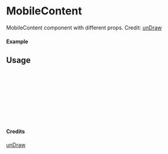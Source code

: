 
<Meta of={MobileContent} title="unDraw/MobileContent" />

# MobileContent

MobileContent component with different props.
Credit: [unDraw](https://undraw.co/illustrations)

#### Example

<Canvas of={MobileContent.Primary} />

## Usage

```ts
import { MobileContent } from "yadl-ui";

const Example = () => {
  return (
      <MobileContent />
  );
};

export default Example;
```

#### Credits
[unDraw](https://undraw.co/illustrations)

